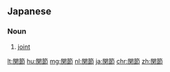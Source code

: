 ==Japanese==
{{ja-kanjitab|かん|せつ|yomi=o}}

===Noun===
{{ja-noun|かんせつ}}

# {{lb|ja|anatomy}} [[joint]]

[[lt:関節]]
[[hu:関節]]
[[mg:関節]]
[[nl:関節]]
[[ja:関節]]
[[chr:関節]]
[[zh:関節]]